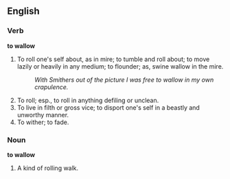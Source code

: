 ==English==

===Verb===

'''to wallow'''

#To roll one's self about, as in mire; to tumble and roll about; to move lazily or heavily in any medium; to flounder; as, swine wallow in the mire.
#:''With Smithers out of the picture I was free to wallow in my own crapulence.''
#To roll; esp., to roll in anything defiling or unclean.
#To live in filth or gross vice; to disport one's self in a beastly and unworthy manner.
#To wither; to fade.


===Noun===

'''to wallow'''

#A kind of rolling walk.